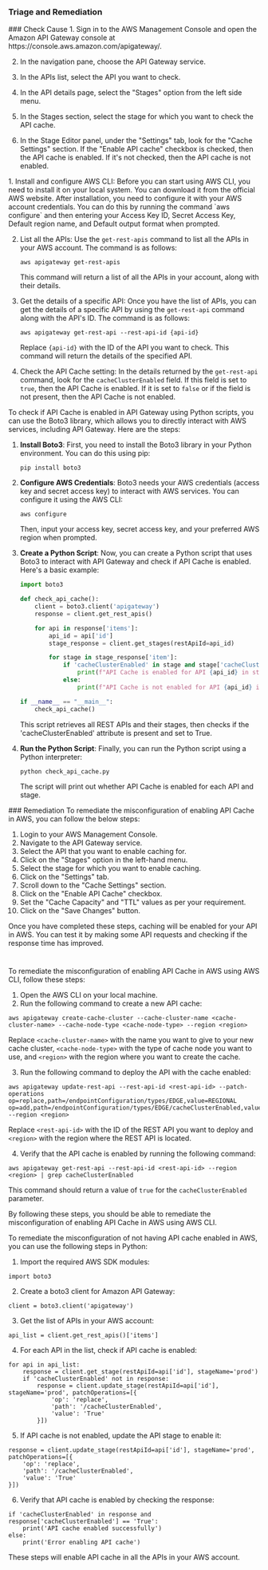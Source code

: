 
### Triage and Remediation
<Tabs>

<Tab title='Cause'>
### Check Cause
<AccordionGroup>
<Accordion title='Using Console' defaultOpen='true'>
1. Sign in to the AWS Management Console and open the Amazon API Gateway console at https://console.aws.amazon.com/apigateway/.

2. In the navigation pane, choose the API Gateway service.

3. In the APIs list, select the API you want to check.

4. In the API details page, select the "Stages" option from the left side menu.

5. In the Stages section, select the stage for which you want to check the API cache. 

6. In the Stage Editor panel, under the "Settings" tab, look for the "Cache Settings" section. If the "Enable API cache" checkbox is checked, then the API cache is enabled. If it's not checked, then the API cache is not enabled.
</Accordion>

<Accordion title='Using CLI'>
1. Install and configure AWS CLI: Before you can start using AWS CLI, you need to install it on your local system. You can download it from the official AWS website. After installation, you need to configure it with your AWS account credentials. You can do this by running the command `aws configure` and then entering your Access Key ID, Secret Access Key, Default region name, and Default output format when prompted.

2. List all the APIs: Use the `get-rest-apis` command to list all the APIs in your AWS account. The command is as follows:
   ```
   aws apigateway get-rest-apis
   ```
   This command will return a list of all the APIs in your account, along with their details.

3. Get the details of a specific API: Once you have the list of APIs, you can get the details of a specific API by using the `get-rest-api` command along with the API's ID. The command is as follows:
   ```
   aws apigateway get-rest-api --rest-api-id {api-id}
   ```
   Replace `{api-id}` with the ID of the API you want to check. This command will return the details of the specified API.

4. Check the API Cache setting: In the details returned by the `get-rest-api` command, look for the `cacheClusterEnabled` field. If this field is set to `true`, then the API Cache is enabled. If it is set to `false` or if the field is not present, then the API Cache is not enabled.
</Accordion>

<Accordion title='Using Python'>
To check if API Cache is enabled in API Gateway using Python scripts, you can use the Boto3 library, which allows you to directly interact with AWS services, including API Gateway. Here are the steps:

1. **Install Boto3**: First, you need to install the Boto3 library in your Python environment. You can do this using pip:
   ```
   pip install boto3
   ```

2. **Configure AWS Credentials**: Boto3 needs your AWS credentials (access key and secret access key) to interact with AWS services. You can configure it using the AWS CLI:
   ```
   aws configure
   ```
   Then, input your access key, secret access key, and your preferred AWS region when prompted.

3. **Create a Python Script**: Now, you can create a Python script that uses Boto3 to interact with API Gateway and check if API Cache is enabled. Here's a basic example:
   ```python
   import boto3

   def check_api_cache():
       client = boto3.client('apigateway')
       response = client.get_rest_apis()

       for api in response['items']:
           api_id = api['id']
           stage_response = client.get_stages(restApiId=api_id)

           for stage in stage_response['item']:
               if 'cacheClusterEnabled' in stage and stage['cacheClusterEnabled']:
                   print(f"API Cache is enabled for API {api_id} in stage {stage['stageName']}")
               else:
                   print(f"API Cache is not enabled for API {api_id} in stage {stage['stageName']}")

   if __name__ == "__main__":
       check_api_cache()
   ```
   This script retrieves all REST APIs and their stages, then checks if the 'cacheClusterEnabled' attribute is present and set to True.

4. **Run the Python Script**: Finally, you can run the Python script using a Python interpreter:
   ```
   python check_api_cache.py
   ```
   The script will print out whether API Cache is enabled for each API and stage.
</Accordion>

</AccordionGroup>
</Tab>
<Tab title='Remediation'>
### Remediation

<AccordionGroup>
<Accordion title='Using Console' defaultOpen='true'>
To remediate the misconfiguration of enabling API Cache in AWS, you can follow the below steps:

1. Login to your AWS Management Console.
2. Navigate to the API Gateway service.
3. Select the API that you want to enable caching for.
4. Click on the "Stages" option in the left-hand menu.
5. Select the stage for which you want to enable caching.
6. Click on the "Settings" tab.
7. Scroll down to the "Cache Settings" section.
8. Click on the "Enable API Cache" checkbox.
9. Set the "Cache Capacity" and "TTL" values as per your requirement.
10. Click on the "Save Changes" button.

Once you have completed these steps, caching will be enabled for your API in AWS. You can test it by making some API requests and checking if the response time has improved.

#
</Accordion>

<Accordion title='Using CLI'>
To remediate the misconfiguration of enabling API Cache in AWS using AWS CLI, follow these steps:

1. Open the AWS CLI on your local machine.
2. Run the following command to create a new API cache:

```
aws apigateway create-cache-cluster --cache-cluster-name <cache-cluster-name> --cache-node-type <cache-node-type> --region <region>
```

Replace `<cache-cluster-name>` with the name you want to give to your new cache cluster, `<cache-node-type>` with the type of cache node you want to use, and `<region>` with the region where you want to create the cache.

3. Run the following command to deploy the API with the cache enabled:

```
aws apigateway update-rest-api --rest-api-id <rest-api-id> --patch-operations op=replace,path=/endpointConfiguration/types/EDGE,value=REGIONAL op=add,path=/endpointConfiguration/types/EDGE/cacheClusterEnabled,value=true --region <region>
```

Replace `<rest-api-id>` with the ID of the REST API you want to deploy and `<region>` with the region where the REST API is located.

4. Verify that the API cache is enabled by running the following command:

```
aws apigateway get-rest-api --rest-api-id <rest-api-id> --region <region> | grep cacheClusterEnabled
```

This command should return a value of `true` for the `cacheClusterEnabled` parameter.

By following these steps, you should be able to remediate the misconfiguration of enabling API Cache in AWS using AWS CLI.
</Accordion>

<Accordion title='Using Python'>
To remediate the misconfiguration of not having API cache enabled in AWS, you can use the following steps in Python:

1. Import the required AWS SDK modules:
```
import boto3
```

2. Create a boto3 client for Amazon API Gateway:
```
client = boto3.client('apigateway')
```

3. Get the list of APIs in your AWS account:
```
api_list = client.get_rest_apis()['items']
```

4. For each API in the list, check if API cache is enabled:
```
for api in api_list:
    response = client.get_stage(restApiId=api['id'], stageName='prod')
    if 'cacheClusterEnabled' not in response:
        response = client.update_stage(restApiId=api['id'], stageName='prod', patchOperations=[{
            'op': 'replace',
            'path': '/cacheClusterEnabled',
            'value': 'True'
        }])
```

5. If API cache is not enabled, update the API stage to enable it:
```
response = client.update_stage(restApiId=api['id'], stageName='prod', patchOperations=[{
    'op': 'replace',
    'path': '/cacheClusterEnabled',
    'value': 'True'
}])
```

6. Verify that API cache is enabled by checking the response:
```
if 'cacheClusterEnabled' in response and response['cacheClusterEnabled'] == 'True':
    print('API cache enabled successfully')
else:
    print('Error enabling API cache')
```

These steps will enable API cache in all the APIs in your AWS account.
</Accordion>

</AccordionGroup>
</Tab>
</Tabs>

